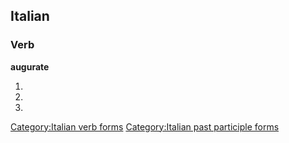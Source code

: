 ==Italian==

===Verb===
'''augurate'''

# {{form of|[[second-person|Second-person]] [[plural]] [[present tense]]|[[augurare#Italian|augurare]]|lang=Italian}}
# {{form of|Second-person plural [[imperative]]|augurare#Italian|augurare|lang=Italian}}
# {{form of|[[feminine|Feminine]] plural|[[augurato]]}}

[[Category:Italian verb forms]]
[[Category:Italian past participle forms]]